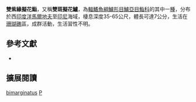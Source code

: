 {{Speciesbox
| name = 雙紫緣擬花鮨
| image = 
| image_width = 240px
| status = NE
| status_system = IUCN3.1
| genus = Pseudanthias
| species = bimarginatus
| authority = [[Randall|Randall]], 2011
| synonyms = 
}}

'''雙紫緣擬花鮨'''，又稱'''雙斑擬花鱸'''，為[[輻鰭魚綱|輻鰭魚綱]][[鱸形目|鱸形目]][[鱸亞目|鱸亞目]][[鮨科|鮨科]]的其中一[[種|種]]，分布於西[[印度洋|印度洋]][[馬爾地夫|馬爾地夫]]至[[印尼|印尼]]海域，棲息深度35-65公尺，體長可達7公分，生活在[[珊瑚礁|珊瑚礁]]區，成群活動，生活習性不明。

== 參考文獻 ==
*{{FishBase_species|genus=Pseudanthias|species=bimarginatus|year=2016|month=9}}

== 擴展閱讀 ==
{{refbegin}}
{{wikispecies-inline|Pseudanthias bimarginatus|雙紫緣擬花鮨}}
{{refend}}
{{Taxonbar|from=Q5642170}}

[[Category:擬花鮨屬|bimarginatus]]
[[Category:2011年描述的鱼类|P]]

{{鱸形目小作品}}